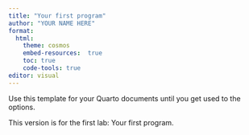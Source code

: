 ```yaml
---
title: "Your first program"
author: "YOUR NAME HERE"
format: 
  html: 
    theme: cosmos
    embed-resources:  true
    toc: true
    code-tools: true
editor: visual
---
```


Use this template for your Quarto documents until you get used to the options. 

This version is for the first lab: Your first program.